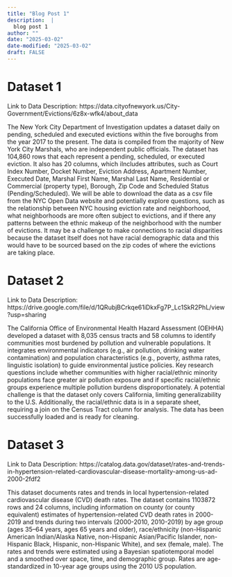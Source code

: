 ```yaml
---
title: "Blog Post 1"
description:  |
  blog post 1
author: ""
date: "2025-03-02"
date-modified: "2025-03-02"
draft: FALSE
---
```

# Dataset 1

Link to Data Description: https://data.cityofnewyork.us/City-Government/Evictions/6z8x-wfk4/about_data

The New York City Department of Investigation updates a dataset daily on pending, scheduled and executed evictions within the five boroughs from the year 2017 to the present. The data is compiled from the majority of New York City Marshals, who are independent public officials. The dataset has 104,860 rows that each represent a pending, scheduled, or executed eviction. It also has 20 columns, which iIncludes attributes, such as Court Index Number, Docket Number, Eviction Address, Apartment Number, Executed Date, Marshal First Name, Marshal Last Name, Residential or Commercial (property type), Borough, Zip Code and Scheduled Status (Pending/Scheduled). We will be able to download the data as a csv file from the NYC Open Data website and potentially explore questions, such as the relationship between NYC housing eviction rate and neighborhood, what neighborhoods are more often subject to evictions, and if  there any patterns between the ethnic makeup of the neighborhood with the number of evictions. It may be a challenge to make connections to racial disparities because the dataset itself does not have racial demographic data and this would have to be sourced based on the zip codes of where the evictions are taking place. 

# Dataset 2

Link to Data Description: https://drive.google.com/file/d/1QRubjBCrkqe61iDkxFg7P_Lc1SkR2PhL/view?usp=sharing

The California Office of Environmental Health Hazard Assessment (OEHHA) developed a dataset with 8,035 census tracts and 58 columns to identify communities most burdened by pollution and vulnerable populations. It integrates environmental indicators (e.g., air pollution, drinking water contamination) and population characteristics (e.g., poverty, asthma rates, linguistic isolation) to guide environmental justice policies. Key research questions include whether communities with higher racial/ethnic minority populations face greater air pollution exposure and if specific racial/ethnic groups experience multiple pollution burdens disproportionately. A potential challenge is that the dataset only covers California, limiting generalizability to the U.S. Additionally, the racial/ethnic data is in a separate sheet, requiring a join on the Census Tract column for analysis. The data has been successfully loaded and is ready for cleaning.

# Dataset 3

Link to Data Description: https://catalog.data.gov/dataset/rates-and-trends-in-hypertension-related-cardiovascular-disease-mortality-among-us-ad-2000-2fdf2

This dataset documents rates and trends in local hypertension-related cardiovascular disease (CVD) death rates. The dataset contains 1103872 rows and 24 columns, including information on county (or county equivalent) estimates of hypertension-related CVD death rates in 2000-2019 and trends during two intervals (2000-2010, 2010-2019) by age group (ages 35–64 years, ages 65 years and older), race/ethnicity (non-Hispanic American Indian/Alaska Native, non-Hispanic Asian/Pacific Islander, non-Hispanic Black, Hispanic, non-Hispanic White), and sex (female, male). The rates and trends were estimated using a Bayesian spatiotemporal model and a smoothed over space, time, and demographic group. Rates are age-standardized in 10-year age groups using the 2010 US population. 
